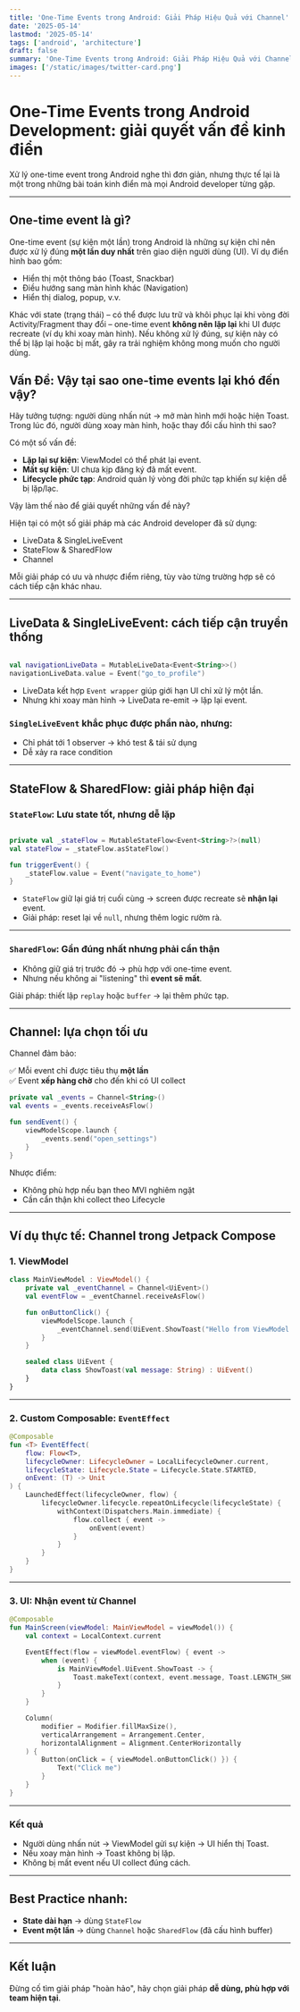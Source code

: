 ```yaml
---
title: 'One-Time Events trong Android: Giải Pháp Hiệu Quả với Channel'
date: '2025-05-14'
lastmod: '2025-05-14'
tags: ['android', 'architecture']
draft: false
summary: 'One-Time Events trong Android: Giải Pháp Hiệu Quả với Channel'
images: ['/static/images/twitter-card.png']
---
```


# One-Time Events trong Android Development: giải quyết vấn đề kinh điển

Xử lý one-time event trong Android nghe thì đơn giản, nhưng thực tế lại là một trong những bài toán kinh điển mà mọi Android developer từng gặp.

---

## One-time event là gì?

One-time event (sự kiện một lần) trong Android là những sự kiện chỉ nên được xử lý đúng **một lần duy nhất** trên giao diện người dùng (UI). Ví dụ điển hình bao gồm:

- Hiển thị một thông báo (Toast, Snackbar)
- Điều hướng sang màn hình khác (Navigation)
- Hiển thị dialog, popup, v.v.

Khác với state (trạng thái) – có thể được lưu trữ và khôi phục lại khi vòng đời Activity/Fragment thay đổi – one-time event **không nên lặp lại** khi UI được recreate (ví dụ khi xoay màn hình). Nếu không xử lý đúng, sự kiện này có thể bị lặp lại hoặc bị mất, gây ra trải nghiệm không mong muốn cho người dùng.


## Vấn Đề: Vậy tại sao one-time events lại khó đến vậy?

Hãy tưởng tượng: người dùng nhấn nút → mở màn hình mới hoặc hiện Toast. Trong lúc đó, người dùng xoay màn hình, hoặc thay đổi cấu hình thì sao?

Có một số vấn đề:

- **Lặp lại sự kiện**: ViewModel có thể phát lại event.
- **Mất sự kiện**: UI chưa kịp đăng ký đã mất event.
- **Lifecycle phức tạp**: Android quản lý vòng đời phức tạp khiến sự kiện dễ bị lặp/lạc.

Vậy làm thế nào để giải quyết những vấn đề này?

Hiện tại có một số giải pháp mà các Android developer đã sử dụng:

- LiveData & SingleLiveEvent
- StateFlow & SharedFlow
- Channel

Mỗi giải pháp có ưu và nhược điểm riêng, tùy vào từng trường hợp sẽ có cách tiếp cận khác nhau.

---

## LiveData & SingleLiveEvent: cách tiếp cận truyền thống

```kotlin

val navigationLiveData = MutableLiveData<Event<String>>()  
navigationLiveData.value = Event("go_to_profile")

```

- LiveData kết hợp `Event wrapper` giúp giới hạn UI chỉ xử lý một lần.
- Nhưng khi xoay màn hình → LiveData re-emit → lặp lại event.

### `SingleLiveEvent` khắc phục được phần nào, nhưng:

- Chỉ phát tới 1 observer → khó test & tái sử dụng
- Dễ xảy ra race condition

---

## StateFlow & SharedFlow: giải pháp hiện đại

### `StateFlow`: Lưu state tốt, nhưng dễ lặp

```kotlin

private val _stateFlow = MutableStateFlow<Event<String>?>(null)  
val stateFlow = _stateFlow.asStateFlow()  

fun triggerEvent() {  
    _stateFlow.value = Event("navigate_to_home")  
}

```

- `StateFlow` giữ lại giá trị cuối cùng → screen được recreate sẽ **nhận lại** event.
- Giải pháp: reset lại về `null`, nhưng thêm logic rườm rà.

---

### `SharedFlow`: Gần đúng nhất nhưng phải cẩn thận

- Không giữ giá trị trước đó → phù hợp với one-time event.
- Nhưng nếu không ai "listening" thì **event sẽ mất**.

Giải pháp: thiết lập `replay` hoặc `buffer` → lại thêm phức tạp.

---

## Channel: lựa chọn tối ưu

Channel đảm bảo:

✅ Mỗi event chỉ được tiêu thụ **một lần**  
✅ Event **xếp hàng chờ** cho đến khi có UI collect

```kotlin
private val _events = Channel<String>()  
val events = _events.receiveAsFlow()  

fun sendEvent() {  
    viewModelScope.launch {  
        _events.send("open_settings")  
    }  
}
```

Nhược điểm:

- Không phù hợp nếu bạn theo MVI nghiêm ngặt
- Cần cẩn thận khi collect theo Lifecycle

---

## Ví dụ thực tế: Channel trong Jetpack Compose

### 1. ViewModel

```kotlin
class MainViewModel : ViewModel() {  
    private val _eventChannel = Channel<UiEvent>()  
    val eventFlow = _eventChannel.receiveAsFlow()  

    fun onButtonClick() {  
        viewModelScope.launch {  
            _eventChannel.send(UiEvent.ShowToast("Hello from ViewModel!"))  
        }  
    }  

    sealed class UiEvent {  
        data class ShowToast(val message: String) : UiEvent()  
    }  
}
```

---

### 2. Custom Composable: `EventEffect`

```kotlin
@Composable  
fun <T> EventEffect(  
    flow: Flow<T>,  
    lifecycleOwner: LifecycleOwner = LocalLifecycleOwner.current,  
    lifecycleState: Lifecycle.State = Lifecycle.State.STARTED,  
    onEvent: (T) -> Unit  
) {  
    LaunchedEffect(lifecycleOwner, flow) {  
        lifecycleOwner.lifecycle.repeatOnLifecycle(lifecycleState) {  
            withContext(Dispatchers.Main.immediate) {  
                flow.collect { event ->  
                    onEvent(event)  
                }  
            }  
        }  
    }  
}
```

---

### 3. UI: Nhận event từ Channel

```kotlin
@Composable  
fun MainScreen(viewModel: MainViewModel = viewModel()) {  
    val context = LocalContext.current  

    EventEffect(flow = viewModel.eventFlow) { event ->  
        when (event) {  
            is MainViewModel.UiEvent.ShowToast -> {  
                Toast.makeText(context, event.message, Toast.LENGTH_SHORT).show()  
            }  
        }  
    }  

    Column(  
        modifier = Modifier.fillMaxSize(),  
        verticalArrangement = Arrangement.Center,  
        horizontalAlignment = Alignment.CenterHorizontally  
    ) {  
        Button(onClick = { viewModel.onButtonClick() }) {  
            Text("Click me")  
        }  
    }  
}
```

---

### Kết quả

- Người dùng nhấn nút → ViewModel gửi sự kiện → UI hiển thị Toast.
- Nếu xoay màn hình → Toast không bị lặp.
- Không bị mất event nếu UI collect đúng cách.

---

## Best Practice nhanh:

- **State dài hạn** → dùng `StateFlow`
- **Event một lần** → dùng `Channel` hoặc `SharedFlow` (đã cấu hình buffer)

---

## Kết luận

Đừng cố tìm giải pháp "hoàn hảo", hãy chọn giải pháp **dễ dùng, phù hợp với team hiện tại**.